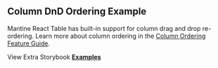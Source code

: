 
<Head>
  <title>Column DnD Ordering Example - Mantine React Table Open Docs</title>
  <meta
    name="description"
    content="An example of Mantine React Table which shows how to enable column to be re-arranged via drag and drop."
  />
  <meta
    property="og:title"
    content="Column Dnd Ordering Mantine React Table Example"
  />
  <meta
    property="og:description"
    content="An example of Mantine React Table which shows how to enable column to be re-arranged via drag and drop."
  />
</Head>

## Column DnD Ordering Example

Mantine React Table has built-in support for column drag and drop re-ordering. Learn more about column ordering in the [Column Ordering Feature Guide](/docs/guides/column-ordering-dnd).

<Examples isPage />

View Extra Storybook **[Examples](https://www.mantine-react-table-open.dev/?path=/story/prop-playground--default)**

